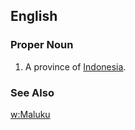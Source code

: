 ==English==
===Proper Noun===
{{en-proper noun}}
#A province of [[Indonesia]].
===See Also===
[[w:Maluku]]